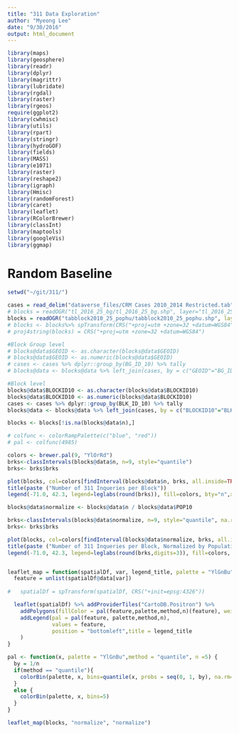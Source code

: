 ```yaml
---
title: "311 Data Exploration"
author: "Myeong Lee"
date: "9/30/2016"
output: html_document
---
```



```r
library(maps)
library(geosphere)
library(readr)
library(dplyr)
library(magrittr)
library(lubridate)
library(rgdal)
library(raster)
library(rgeos)
require(ggplot2)
library(cwhmisc)
library(utils)
library(rpart)
library(stringr)
library(hydroGOF)
library(fields)
library(MASS)
library(e1071)
library(raster)
library(reshape2)
library(igraph)
library(Hmisc)
library(randomForest)
library(caret)
library(leaflet)
library(RColorBrewer)
library(classInt)
library(maptools)
library(googleVis)
library(ggmap)
```

# Random Baseline
```r
setwd("~/git/311/")

cases = read_delim("dataverse_files/CRM Cases 2010_2014 Restricted.tab", delim = "\t",col_names = TRUE ) 
# blocks = readOGR("tl_2016_25_bg/tl_2016_25_bg.shp", layer="tl_2016_25_bg")
blocks = readOGR("tabblock2010_25_pophu/tabblock2010_25_pophu.shp", layer="tabblock2010_25_pophu")
# blocks <- blocks%>% spTransform(CRS("+proj=utm +zone=32 +datum=WGS84"))
# proj4string(blocks) = CRS("+proj=utm +zone=32 +datum=WGS84")

#Block Group level
# blocks@data$GEOID <- as.character(blocks@data$GEOID)
# blocks@data$GEOID <- as.numeric(blocks@data$GEOID)
# cases <- cases %>% dplyr::group_by(BG_ID_10) %>% tally
# blocks@data <- blocks@data %>% left_join(cases, by = c("GEOID"="BG_ID_10"))

#Block level
blocks@data$BLOCKID10 <- as.character(blocks@data$BLOCKID10)
blocks@data$BLOCKID10 <- as.numeric(blocks@data$BLOCKID10)
cases <- cases %>% dplyr::group_by(BLK_ID_10) %>% tally
blocks@data <- blocks@data %>% left_join(cases, by = c("BLOCKID10"="BLK_ID_10"))

blocks <- blocks[!is.na(blocks@data$n),]

# colfunc <- colorRampPalette(c("blue", "red"))
# pal <- colfunc(4985)

colors <- brewer.pal(9, "YlOrRd")
brks<-classIntervals(blocks@data$n, n=9, style="quantile")
brks<- brks$brks

plot(blocks, col=colors[findInterval(blocks@data$n, brks, all.inside=TRUE)],  bg="white",lwd=0.1)
title(paste ("Number of 311 Inqueries per Block"))
legend(-71.0, 42.3, legend=leglabs(round(brks)), fill=colors, bty="n",x.intersp = .5, y.intersp = .5)

blocks@data$normalize <- blocks@data$n / blocks@data$POP10

brks<-classIntervals(blocks@data$normalize, n=9, style="quantile", na.rm=TRUE)
brks<- brks$brks

plot(blocks, col=colors[findInterval(blocks@data$normalize, brks, all.inside=TRUE)],  bg="white",lwd=0.1)
title(paste ("Number of 311 Inqueries per Block, Normalized by Population"))
legend(-71.0, 42.3, legend=leglabs(round(brks,digits=3)), fill=colors, bty="n",x.intersp = .5, y.intersp = .5)


leaflet_map = function(spatialDf, var, legend_title, palette = "YlGnBu",method = "quantile", n=5) {
  feature = unlist(spatialDf@data[var])
  
#   spatialDf = spTransform(spatialDf, CRS("+init=epsg:4326"))

  leaflet(spatialDf) %>% addProviderTiles("CartoDB.Positron") %>% 
    addPolygons(fillColor = pal(feature,palette,method,n)(feature), weight = .2, color="white",fillOpacity = 0.6) %>%
    addLegend(pal = pal(feature, palette,method,n),
              values = feature,
              position = "bottomleft",title = legend_title
    )
}

pal <- function(x, palette = "YlGnBu",method = "quantile", n =5) {
  by = 1/n
  if(method == "quantile"){
    colorBin(palette, x, bins=quantile(x, probs = seq(0, 1, by), na.rm=TRUE))
  }
  else {
    colorBin(palette, x, bins=5)
  }
}

leaflet_map(blocks, "normalize", "normalize")
```